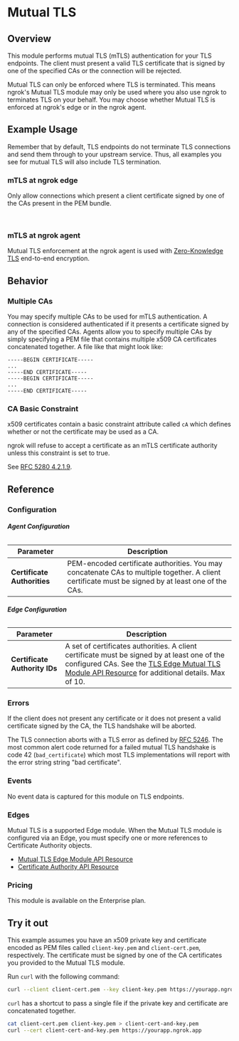 


# Mutual TLS

## Overview

This module performs mutual TLS (mTLS) authentication for your TLS endpoints.
The client must present a valid TLS certificate that is signed by one of the
specified CAs or the connection will be rejected.

Mutual TLS can only be enforced where TLS is terminated. This means ngrok's
Mutual TLS module may only be used where you also use ngrok to terminates TLS
on your behalf. You may choose whether Mutual TLS is enforced at ngrok's edge
or in the ngrok agent.

## Example Usage

Remember that by default, TLS endpoints do not terminate TLS connections and
send them through to your upstream service. Thus, all examples you
see for mutual TLS will also include TLS termination.

### mTLS at ngrok edge

Only allow connections which present a client certificate signed by one of the
CAs present in the PEM bundle.

<Tabs groupId="connectivity" queryString="cty">
	<TabItem value="agent-cli" label="Agent CLI" default>
		<AtEdgeAgentCliExample />
	</TabItem>
	<TabItem value="agent-config" label="Agent Config">
		<AtEdgeAgentConfigExample />
	</TabItem>
	<TabItem value="ssh" label="SSH">
		<AtEdgeSshExample />
	</TabItem>
	<TabItem value="go-sdk" label="Go">
		<AtEdgeGoSdkExample />
	</TabItem>
	<TabItem value="javascript-sdk" label="Javascript">
		<AtEdgeJavascriptSdkExample />
	</TabItem>
	<TabItem value="python-sdk" label="Python">
		<AtEdgePythonSdkExample />
	</TabItem>
	<TabItem value="rust-sdk" label="Rust">
		<AtEdgeRustSdkExample />
	</TabItem>
	<TabItem value="k8s" label="Kubernetes Controller">
		<AtEdgeKubernetesExample />
	</TabItem>
</Tabs>

<br />

### mTLS at ngrok agent

Mutual TLS enforcement at the ngrok agent is used with [Zero-Knowledge
TLS](/tls/tls-termination#zero-knowledge-tls) end-to-end encryption.

<Tabs groupId="connectivity" queryString="cty">
	<TabItem value="agent-cli" label="Agent CLI" default>
		<AtAgentAgentCliExample />
	</TabItem>
	<TabItem value="agent-config" label="Agent Config">
		<AtAgentAgentConfigExample />
	</TabItem>
	<TabItem value="ssh" label="SSH">
		<AtAgentSshExample />
	</TabItem>
	<TabItem value="go-sdk" label="Go">
		<AtAgentGoSdkExample />
	</TabItem>
	<TabItem value="javascript-sdk" label="Javascript">
		<AtAgentJavascriptSdkExample />
	</TabItem>
	<TabItem value="python-sdk" label="Python">
		<AtAgentPythonSdkExample />
	</TabItem>
	<TabItem value="rust-sdk" label="Rust">
		<AtAgentRustSdkExample />
	</TabItem>
	<TabItem value="k8s" label="Kubernetes Controller">
		<AtAgentKubernetesExample />
	</TabItem>
</Tabs>

## Behavior

### Multiple CAs

You may specify multiple CAs to be used for mTLS authentication. A connection
is considered authenticated if it presents a certificate signed by any of the
specified CAs. Agents allow you to specify multiple CAs by simply specifying a
PEM file that contains multiple x509 CA certificates concatenated together. A
file like that might look like:

```pem
-----BEGIN CERTIFICATE-----
...
-----END CERTIFICATE-----
-----BEGIN CERTIFICATE-----
...
-----END CERTIFICATE-----
```

### CA Basic Constraint

x509 certificates contain a basic constraint attribute called `cA` which
defines whether or not the certificate may be used as a CA.

ngrok will refuse to accept a certificate as an mTLS certificate authority
unless this constraint is set to true.

See [RFC 5280 4.2.1.9](https://datatracker.ietf.org/doc/html/rfc5280#section-4.2.1.9).

## Reference

### Configuration

###### **Agent Configuration**

| Parameter                   | Description                                                                                                                                        |
| --------------------------- | -------------------------------------------------------------------------------------------------------------------------------------------------- |
| **Certificate Authorities** | PEM-encoded certificate authorities. You may concatenate CAs to multiple together. A client certificate must be signed by at least one of the CAs. |

###### **Edge Configuration**

| Parameter                     | Description                                                                                                                                                                                                                                    |
| ----------------------------- | ---------------------------------------------------------------------------------------------------------------------------------------------------------------------------------------------------------------------------------------------- |
| **Certificate Authority IDs** | A set of certificates authorities. A client certificate must be signed by at least one of the configured CAs. See the [TLS Edge Mutual TLS Module API Resource](/api/resources/tls-edge-mutual-tls-module/) for additional details. Max of 10. |

### Errors

If the client does not present any certificate or it does not present a valid
certificate signed by the CA, the TLS handshake will be aborted.

The TLS connection aborts with a TLS error as defined by [RFC
5246](https://datatracker.ietf.org/doc/html/rfc5246#section-7.2). The most
common alert code returned for a failed mutual TLS handshake is code 42
(`bad_certificate`) which most TLS implementations will report with the error
string string "bad certificate".

### Events

No event data is captured for this module on TLS endpoints.

### Edges

Mutual TLS is a supported Edge module. When the Mutual TLS module is configured
via an Edge, you must specify one or more references to Certificate Authority
objects.

- [Mutual TLS Edge Module API Resource](/api/resources/tls-edge-mutual-tls-module/)
- [Certificate Authority API Resource](/api/resources/certificate-authorities/)

### Pricing

This module is available on the Enterprise plan.

## Try it out

This example assumes you have an x509 private key and certificate encoded as
PEM files called `client-key.pem` and `client-cert.pem`, respectively. The
certificate must be signed by one of the CA certificates you provided to the
Mutual TLS module.

Run `curl` with the following command:

```bash
curl --client client-cert.pem --key client-key.pem https://yourapp.ngrok.app
```

`curl` has a shortcut to pass a single file if the private key and certificate
are concatenated together.

```bash
cat client-cert.pem client-key.pem > client-cert-and-key.pem
curl --cert client-cert-and-key.pem https://yourapp.ngrok.app
```
